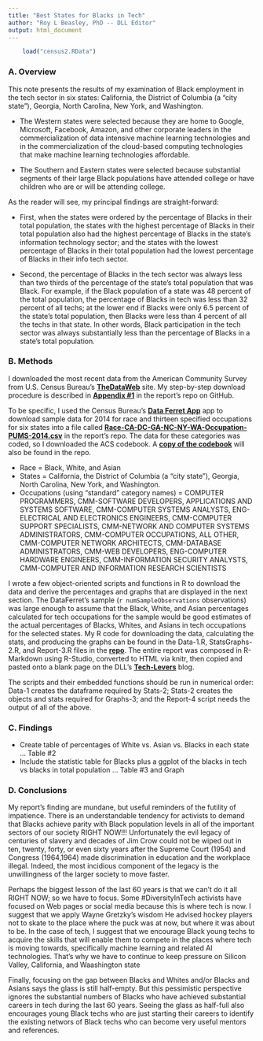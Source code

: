 ```yaml
---
title: "Best States for Blacks in Tech"
author: "Roy L Beasley, PhD -- DLL Editor"
output: html_document
---
```

```r
    load("census2.RData")
```
### A. Overview 
This note presents the results of my examination of Black employment in the tech sector in six states: California, the District of Columbia (a "city state"), Georgia, North Carolina, New York, and Washington.   

* The Western states were selected because they are home to Google, Microsoft, Facebook, Amazon, and other corporate leaders in the commercialization of data intensive machine learning technologies and in the commercialization of the cloud-based computing technologies that make machine learning technologies affordable.      

* The Southern and Eastern states were selected because substantial segments of their large Black populations have attended college or have children who are or will be attending college.

As the reader will see, my principal findings are straight-forward:   

* First, when the states were ordered by the percentage of Blacks in their total population, the states with the highest percentage of Blacks in their total population also had the highest percentage of Blacks in the state's information technology sector; and the states with the lowest percentage of Blacks in their total population had the lowest percentage of Blacks in their info tech sector.

* Second, the percentage of Blacks in the tech sector was always less than two thirds of the percentage of the state's total population that was Black. For example, if the Black population of a state was 48 percent of the total population, the percentage of Blacks in tech was less than 32 percent of all techs; at the lower end if Blacks were only 6.5 percent of the state's total population, then Blacks were less than 4 percent of all the techs in that state. In other words, Black participation in the tech sector was always substantially less than the percentage of Blacks in a state's total population.

### B. Methods
I downloaded the most recent data from the American Community Survey from U.S. Census Bureau's <b>[TheDataWeb](http://thedataweb.rm.census.gov/index.html)</b> site. My step-by-step download procedure is described in <b>[Appendix #1](https://github.com/Archimedes2kxx/BestStatesForBlackTech/blob/19bc4ca9628ce050805510ffa1dbf3fdd2103a68/Appendix-1.Rmd)</b> in the report's repo on GitHub. 

To be specific, I used the Census Bureau's <b>[Data Ferret App](http://dataferrett.census.gov/LaunchDFA.html)</b> app to download sample data for 2014 for race and thirteen specified occupations for six states into a file called <b>[Race-CA-DC-GA-NC-NY-WA-Occupation-PUMS-2014.csv](Race-CA-DC-GA-NC-NY-WA-Occupation-PUMS-2014.csv)</b> in the report's repo. The data for these categories was coded, so I downloaded the ACS codebook. A <b>[copy of the codebook](https://github.com/Archimedes2kxx/BestStatesForBlackTech/blob/ee64520f2e672b0919b4e6320154fdd1d43115f6/Race-CA-DC-GA-NC-NY-WA-Occupation-PUMS-2014-CodeBook.txt)</b> will also be found in the repo.

* Race = Black, White, and Asian 
* States = California, the District of Columbia (a "city state"), Georgia, North Carolina, New York, and Washington.
* Occupations (using "standard" category names) = COMPUTER PROGRAMMERS, CMM-SOFTWARE DEVELOPERS, APPLICATIONS AND SYSTEMS SOFTWARE, CMM-COMPUTER SYSTEMS ANALYSTS, ENG-ELECTRICAL AND ELECTRONICS ENGINEERS, CMM-COMPUTER SUPPORT SPECIALISTS, CMM-NETWORK AND COMPUTER SYSTEMS ADMINISTRATORS, CMM-COMPUTER OCCUPATIONS, ALL OTHER, CMM-COMPUTER NETWORK ARCHITECTS, CMM-DATABASE ADMINISTRATORS, CMM-WEB DEVELOPERS, ENG-COMPUTER HARDWARE ENGINEERS, CMM-INFORMATION SECURITY ANALYSTS, CMM-COMPUTER AND INFORMATION RESEARCH SCIENTISTS  

I wrote a few object-oriented scripts and functions in R to download the data and derive the percentages and graphs that are displayed in the next section. The DataFerret's sample (```r numSampleObservations``` observations) was large enough to assume that the Black, White, and Asian percentages calculated for tech occupations for the sample would be good estimates of the actual percentages of Blacks, Whites, and Asians in tech occupations for the selected states. My R code for downloading the data, calculating the stats, and producing the graphs can be found in the Data-1.R, StatsGraphs-2.R, and Report-3.R files in the <b>[repo](https://github.com/Archimedes2kxx/BestStatesForBlackTech)</b>. The entire report was composed in R-Markdown using R-Studio, converted to HTML via knitr, then copied and pasted onto a blank page on the DLL's <b>[Tech-Levers](http://hbcu-levers.blogspot.com/p/draft-of-best-states-for-blacks-in-tech.html)</b> blog. 

The scripts and their embedded functions should be run in numerical order: Data-1 creates the dataframe required by Stats-2; Stats-2 creates the objects and stats required for Graphs-3; and the Report-4 script needs the output of all of the above.
  
### C. Findings

* Create table of percentages of White vs. Asian vs. Blacks in each state ... Table #2
* Include the statistic table for Blacks plus a ggplot of the blacks in tech vs blacks in total population ... Table #3 and Graph

### D. Conclusions
My report's finding are mundane, but useful reminders of the futility of impatience. There is an understandable tendency for activists to demand that Blacks achieve parity with Black population levels in all of the important sectors of our society RIGHT NOW!!! Unfortunately the evil legacy of centuries of slavery and decades of Jim Crow could not be wiped out in ten, twenty, forty, or even sixty years after the Supreme Court (1954) and Congress (1964,1964) made discrimination in education and the workplace illegal. Indeed, the most incidious component of the legacy is the unwillingness of the larger society to move faster.

Perhaps the biggest lesson of the last 60 years is that we can't do it all RIGHT NOW; so we have to focus. Some #DiversityInTech activists have focused on Web pages or social media because this is where tech is  now. I suggest that we apply Wayne Gretzky's wisdom He advised hockey players not to skate to the place where the puck was at now, but where it was about to be. In the case of tech, I suggest that we encourage Black young techs to acquire the skills that will enable them to compete in the places where tech is moving towards, specifically machine learning and related AI technologies. That's why we have to continue to keep pressure on Silicon Valley, California, and Waashington state

Finally, focusing on the gap between Blacks and Whites and/or Blacks and Asians says the glass is still half-empty. But this pessimistic perspective ignores the substantial numbers of Blacks who have achieved substantial careers in tech during the last 60 years. Seeing the glass as half-full also encourages young Black techs who are just starting their careers to identify the existing networs of Black techs who can become very useful mentors and references.
